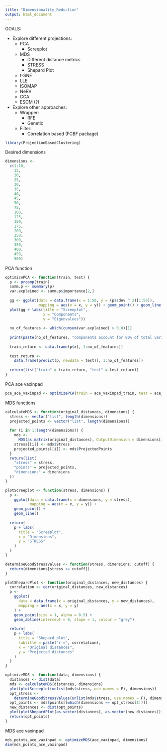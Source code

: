 ```yaml
---
title: "Dimensionality_Reduction"
output: html_document
---
```


GOALS:

- Explore different projections:
  + PCA
    + Screeplot
  - MDS
    - Different distance metrics
    - STRESS
    - Shepard Plot
  - t-SNE
  - LLE
  - ISOMAP
  - NeRV
  - CCA
  - ESOM (?)
  
- Explore other approaches:
  - Wrapper:
    - RFE
    - Genetic
  - Filter:
    - Correlation based (FCBF package)

```r
library(ProjectionBasedClustering)
```

Desired dimensions

```r
dimensions <-
  c(1:10,
    15,
    20,
    25,
    30,
    35,
    40,
    45,
    50,
    75,
    100,
    125,
    150,
    175,
    200,
    250,
    300,
    350,
    400,
    450,
    500)
```

PCA function

```r
optimizePCA <- function(train, test) {
  p <- prcomp(train)
  summ.p <- summary(p)
  var.explained <- summ.p$importance[2,]
  
  gg <- ggplot(data = data.frame(x = 1:50, y = (p$sdev ^ 2)[1:50]),
               mapping = aes(x = x, y = y)) + geom_point() + geom_line()
  plot(gg + labs(title = "Screeplot",
                 x = "Components",
                 y = "Eigenvalues"))
  
  no_of_features <- which(cumsum(var.explained) > 0.8)[1]
  
  print(paste(no_of_features, "components account for 80% of total variance"))
  
  train_return <- data.frame(p$x[, 1:no_of_features])
  
  test_return <-
    data.frame(predict(p, newdata = test)[, 1:no_of_features])
  
  return(list("train" = train_return, "test" = test_return))
}
```

PCA ace vaxinpad

```r
pca_ace_vaxinpad <- optimizePCA(train = ace_vaxinpad_train, test = ace_vaxinpad_test)
```

MDS functions

```r
calculateMDS <- function(original_distances, dimensions) {
  stress <- vector("list", length(dimensions))
  projected_points <- vector("list", length(dimensions))
  
  for (i in 1:length(dimensions)) {
    mds <-
      MDS(as.matrix(original_distances), OutputDimension = dimensions[i])
    stress[[i]] <- mds$Stress
    projected_points[[i]] <- mds$ProjectedPoints
  }
  return(list(
    "stress" = stress,
    "points" = projected_points,
    "dimensions" = dimensions
  ))
}

plotScreeplot <- function(stress, dimensions) {
  p <-
    ggplot(data = data.frame(x = dimensions, y = stress),
           mapping = aes(x = x, y = y)) +
    geom_point() +
    geom_line()
  
  return(
    p + labs(
      title = "Screeplot",
      x = "Dimensions",
      y = "STRESS"
    )
  )
}

determineGoodStressValues <- function(stress, dimensions, cutoff) {
  return(dimensions[stress <= cutoff])
}

plotShepardPlot <- function(original_distances, new_distances) {
  correlation <- cor(original_distances, new_distances)
  p <-
    ggplot(
      data = data.frame(x = original_distances, y = new_distances),
      mapping = aes(x = x, y = y)
    ) +
    geom_point(size = 1, alpha = 0.5) +
    geom_abline(intercept = 0, slope = 1, colour = "grey")
  
  return(
    p + labs(
      title = "Shepard plot",
      subtitle = paste("r =", correlation),
      x = "Original distances",
      y = "Projected distances"
    )
  )
}

optimizeMDS <- function(data, dimensions) {
  distances <- dist(data)
  mds <- calculateMDS(distances, dimensions)
  plot(plotScreeplot(unlist(mds$stress, use.names = F), dimensions))
  opt_stress <-
    determineGoodStressValues(unlist(mds$stress, use.names = F), dimensions, cutoff = 0.1)
  opt_points <- mds$points[[which(dimensions == opt_stress[1])]]
  new_distances <- dist(opt_points)
  plot(plotShepardPlot(as.vector(distances), as.vector(new_distances)))
  return(opt_points)
}
```

MDS ace vaxinpad

```r
mds_points_ace_vaxinpad <- optimizeMDS(ace_vaxinpad, dimensions)
dim(mds_points_ace_vaxinpad)
```


